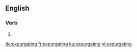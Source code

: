 ==English==

===Verb===
{{head|en|present participle}}

# {{present participle of|expurgate|lang=en|nocat=1}}

[[de:expurgating]]
[[fr:expurgating]]
[[ku:expurgating]]
[[vi:expurgating]]